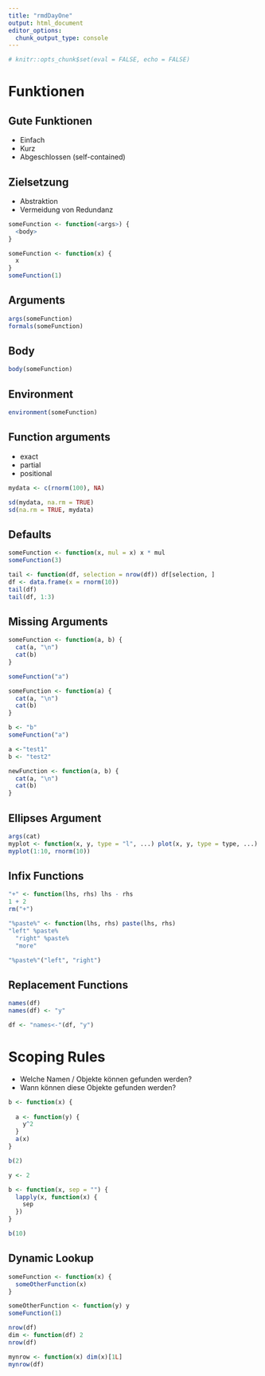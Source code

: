 ```yaml
---
title: "rmdDayOne"
output: html_document
editor_options: 
  chunk_output_type: console
---
```


```r
# knitr::opts_chunk$set(eval = FALSE, echo = FALSE)
```

# Funktionen 

## Gute Funktionen

- Einfach
- Kurz
- Abgeschlossen (self-contained)

## Zielsetzung

- Abstraktion
- Vermeidung von Redundanz

```r
someFunction <- function(<args>) {
  <body>
} 
```

```r
someFunction <- function(x) {
  x
}
someFunction(1)
```

## Arguments

```r
args(someFunction)
formals(someFunction)
```


## Body

```r
body(someFunction)
```

## Environment

```r
environment(someFunction)
```


## Function arguments

- exact
- partial
- positional

```r
mydata <- c(rnorm(100), NA)

sd(mydata, na.rm = TRUE)
sd(na.rm = TRUE, mydata)
```

## Defaults

```r
someFunction <- function(x, mul = x) x * mul
someFunction(3)

tail <- function(df, selection = nrow(df)) df[selection, ] 
df <- data.frame(x = rnorm(10))
tail(df)
tail(df, 1:3)
```

## Missing Arguments

```r
someFunction <- function(a, b) {
  cat(a, "\n")
  cat(b)
}

someFunction("a")

someFunction <- function(a) {
  cat(a, "\n")
  cat(b)
}

b <- "b"
someFunction("a")

a <-"test1"
b <- "test2"

newFunction <- function(a, b) {
  cat(a, "\n")
  cat(b)
}

```

## Ellipses Argument

```r
args(cat)
myplot <- function(x, y, type = "l", ...) plot(x, y, type = type, ...)
myplot(1:10, rnorm(10))
```



## Infix Functions

```r
"+" <- function(lhs, rhs) lhs - rhs
1 + 2
rm("+")

"%paste%" <- function(lhs, rhs) paste(lhs, rhs)
"left" %paste% 
  "right" %paste%
  "more"

"%paste%"("left", "right")
```

## Replacement Functions

```r
names(df)
names(df) <- "y"

df <- "names<-"(df, "y")
```


# Scoping Rules

- Welche Namen / Objekte können gefunden werden?
- Wann können diese Objekte gefunden werden?

```r

b <- function(x) {
  
  a <- function(y) {
    y^2
  }
  a(x)
}

b(2)
```


```r
y <- 2

b <- function(x, sep = "") {
  lapply(x, function(x) {
    sep
  })
}

b(10)
```


## Dynamic Lookup

```r
someFunction <- function(x) {
  someOtherFunction(x)
}

someOtherFunction <- function(y) y
someFunction(1)
```


```r
nrow(df)
dim <- function(df) 2
nrow(df)

mynrow <- function(x) dim(x)[1L]
mynrow(df)
```





